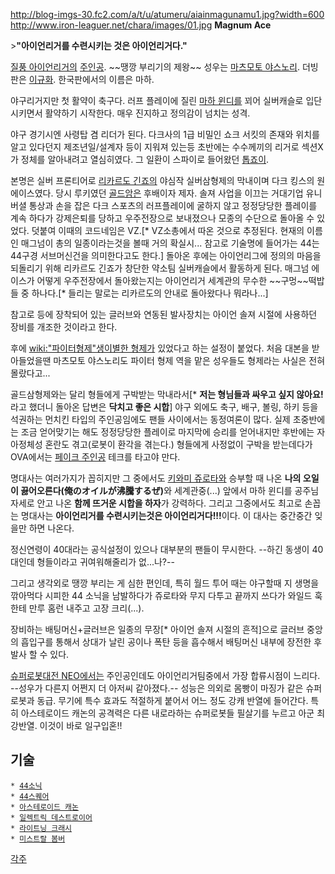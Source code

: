 http://blog-imgs-30.fc2.com/a/t/u/atumeru/aiainmagunamu1.jpg?width=600
http://www.iron-leaguer.net/chara/images/01.jpg
'''Magnum Ace'''

>'''"아이언리거를 수련시키는 것은 아이언리거다."'''

[[질풍 아이언리거]]의 [[주인공]]. ~~땡깡 부리기의 제왕~~ 성우는 [[마츠모토 야스노리]]. 더빙판은 [[이규화]]. 한국판에서의 이름은 마하. 

야구리거지만 첫 활약이 축구다. 러프 플레이에 질린 [[마하 윈디]]를 꾀어 실버캐슬로 입단시키면서 활약하기 시작한다. 매우 진지하고 정의감이 넘치는 성격. 

야구 경기시엔 사령탑 겸 리더가 된다. 다크사의 1급 비밀인 쇼크 서킷의 존재와 위치를 알고 있다던지 제조년일/설계자 등이 지워져 있는등 초반에는 수수께끼의 리거로 섹션X가 정체를 알아내려고 열심히였다. 그 일환이 스파이로 들어왔던 [[톱죠이]].

본명은 실버 프론티어로 [[리카르도 긴죠]]의 야심작 실버삼형제의 막내이며 다크 킹스의 원 에이스였다. 당시 루키였던 [[골드암]]은 후배이자 제자. 솔져 사업을 이끄는 거대기업 유니버셜 통상과 손을 잡은 다크 스포츠의 러프플레이에 굴하지 않고 정정당당한 플레이를 계속 하다가 강제은퇴를 당하고 우주전장으로 보내졌으나 모종의 수단으로 돌아올 수 있었다. 덧붙여 이때의 코드네임은 VZ.[* VZ소총에서 따온 것으로 추정된다. 현재의 이름인 매그넘이 총의 일종이라는것을 볼때 거의 확실시... 참고로 기술명에 들어가는 44는 44구경 서브머신건을 의미한다고도 한다.] 돌아온 후에는 아이언리그에 정의의 마음을 되돌리기 위해 리카르도 긴죠가 창단한 약소팀 실버캐슬에서 활동하게 된다. 매그넘 에이스가 어떻게 우주전장에서 돌아왔는지는 아이언리거 세계관의 무수한 ~~구멍~~떡밥들 중 하나다.[* 들리는 말로는 리카르도의 안내로 돌아왔다나 뭐라나...]

참고로 등에 장착되어 있는 글러브와 연동된 발사장치는 아이언 솔져 시절에 사용하던 장비를 개조한 것이라고 한다.

후에 [[wiki:"파이터형제"생이별한 형제]]가 있었다고 하는 설정이 붙었다. 처음 대본을 받아들었을땐 마츠모토 야스노리도 파이터 형제 역을 맡은 성우들도 형제라는 사실은 전혀 몰랐다고...

골드삼형제와는 달리 형들에게 구박받는 막내라서[* '''저는 형님들과 싸우고 싶지 않아요!'''라고 했더니 돌아온 답변은 '''닥치고 좋은 시합'''] 야구 외에도 축구, 배구, 볼링, 하키 등을 석권하는 먼치킨 타입의 주인공임에도 팬들 사이에서는 동정여론이 많다. 실제 초중반에는 조금 얻어맞기는 해도 정정당당한 플레이로 마지막에 승리를 얻어내지만 후반에는 자아정체성 혼란도 겪고(로봇이 환각을 겪는다.) 형들에게 사정없이 구박을 받는데다가 OVA에서는 [[페이크 주인공]] 테크를 타고야 만다. 

명대사는 여러가지가 꼽히지만 그 중에서도 [[키와미 쥬로타]]와 승부할 때 나온 '''나의 오일이 끓어오른다(俺のオイルが沸騰するぜ)'''와 세계관중(...) 앞에서 마하 윈디를 공주님 자세로 안고 나온 '''함께 뜨거운 시합을 하자'''가 강력하다.
그리고 그중에서도 최고로 손꼽는 명대사는 '''아이언리거를 수련시키는것은 아이언리거다!!!'''이다. 이 대사는 중간중간 잊을만 하면 나온다.

정신연령이 40대라는 공식설정이 있으나 대부분의 팬들이 무시한다. --하긴 동생이 40대인데 형들이라고 귀여워해줄리가 없...나?--

그리고 생각외로 땡깡 부리는 게 심한 편인데, 특히 월드 투어 때는 야구할때 지 생명을 깎아먹다 시피한 44 소닉을 남발하다가 쥬로타와 무지 다투고 끝까지 쓰다가 와일드 훅한테 만루 홈런 내주고 고장 크리(...).

장비하는 배팅머신+글러브은 일종의 무장[* 아이언 솔져 시절의 흔적]으로 글러브 중앙의 흡입구를 통해서 상대가 날린 공이나 폭탄 등을 흡수해서 배팅머신 내부에 장전한 후 발사 할 수 있다. 

[[슈퍼로봇대전 NEO]]에서는 주인공인데도 아이언리거팀중에서 가장 합류시점이 느리다. --성우가 다른지 어쩐지 더 아저씨 같아졌다.-- 성능은 의외로 몸빵이 마징가 같은 슈퍼로봇과 동급. 무기에 특수 효과도 적절하게 붙어서 어느 정도 강캐 반열에 들어간다. 특히 아스테로이드 캐논의 공격력은 다른 내로라하는 슈퍼로봇들 필살기를 누르고 아군 최강반열. 이것이 바로 일구입혼!!

== 기술 ==
 * [[44소닉]]
 * [[44스퀘어]]
 * [[아스테로이드 캐논]]
 * [[일렉트릭 데스트로이어]]
 * [[라이트닝 크래시]]
 * [[미스트랄 봄버]]
[[각주]]
